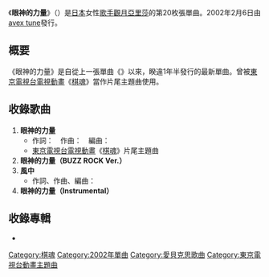{{Unreferenced|time=2017-01-29T13:08:01+00:00}}
{{Infobox Single
| Name        = 眼神的力量<br /><small>（{{lang|ja|ヒトミノチカラ}}）</small>
| Artist      = [[觀月亞里莎|觀月亞里莎]]
| Album       = {{link-ja|HISTORY ～ALISA MIZUKI COMPLETE SINGLE COLLECTION～|HISTORY〜ALISA MIZUKI COMPLETE SINGLE COLLECTION〜}}
| Cover       =
| Released    = 2002年2月6日
| Recorded    =
| Genre       = [[日本流行音樂|J-POP]]
| Length      = 
| Label       = [[愛貝克思集團|avex tune]]
| Writer      = 
| Producer    = 
| Chart position =* 週榜第33名（[[Oricon公信榜|Oricon]]）
* 上榜3次（Oricon）
| Certification =
| Last single = {{link-ja|女神之舞|女神の舞}}<br />（2000年）
| This single = '''眼神的力量'''<br />（2002年）
| Next single = {{link-ja|Love Potion|Love Potion}}<br />（2002年）
|}}
《'''眼神的力量'''》（{{lang-ja|ヒトミノチカラ}}）是[[日本|日本]]女性[[歌手|歌手]][[觀月亞里莎|觀月亞里莎]]的第20枚張單曲。2002年2月6日由[[愛貝克思集團|avex tune]]發行。

== 概要 ==
《眼神的力量》是自從上一張單曲《{{link-ja|女神之舞|女神の舞}}》以來，睽違1年半發行的最新單曲。曾被[[東京電視台|東京電視台]][[電視動畫|電視動畫]]《[[棋魂|棋魂]]》當作片尾主題曲使用。

== 收錄歌曲 ==
# '''眼神的力量'''
#* 作詞：{{link-ja|森浩美|森浩美}}　作曲：{{link-ja|高見澤俊彥|高見沢俊彦}}　編曲：{{link-ja|上野圭市|上野圭市}}
#* [[東京電視台|東京電視台]][[電視動畫|電視動畫]]《[[棋魂|棋魂]]》片尾主題曲
# '''眼神的力量（BUZZ ROCK Ver.）'''
# '''{{lang|ja|すべては}}風{{lang|ja|の}}中{{lang|ja|で}}'''
#* 作詞、作曲、編曲：{{link-ja|長岡成貢|長岡成貢}}
# '''眼神的力量（Instrumental）'''

== 收錄專輯 ==
* {{link-ja|HISTORY ～ALISA MIZUKI COMPLETE SINGLE COLLECTION～|HISTORY〜ALISA MIZUKI COMPLETE SINGLE COLLECTION〜}}

{{Single-stub}}
{{棋魂}}
{{DEFAULTSORT:Hitomi no Chikara}}
[[Category:棋魂|Category:棋魂]]
[[Category:2002年單曲|Category:2002年單曲]]
[[Category:愛貝克思歌曲|Category:愛貝克思歌曲]]
[[Category:東京電視台動畫主題曲|Category:東京電視台動畫主題曲]]